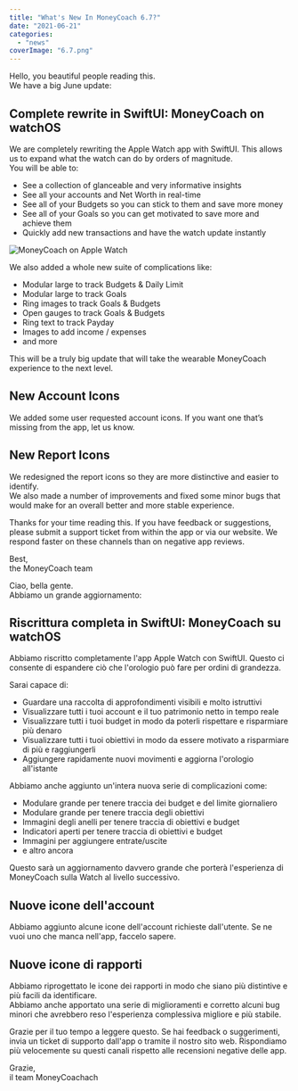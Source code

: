 ```yaml
---
title: "What's New In MoneyCoach 6.7?"
date: "2021-06-21"
categories: 
  - "news"
coverImage: "6.7.png"
---
```


Hello, you beautiful people reading this.   
We have a big June update:

## Complete rewrite in SwiftUI: MoneyCoach on watchOS

We are completely rewriting the Apple Watch app with SwiftUI. This allows us to expand what the watch can do by orders of magnitude.  
You will be able to:

- See a collection of glanceable and very informative insights 
- See all your accounts and Net Worth in real-time
- See all of your Budgets so you can stick to them and save more money
- See all of your Goals so you can get motivated to save more and achieve them
- Quickly add new transactions and have the watch update instantly

![MoneyCoach on Apple Watch](images/Screenshot-2021-06-15-at-15.02.58-1024x410.png)

We also added a whole new suite of complications like:

- Modular large to track Budgets & Daily Limit
- Modular large to track Goals
- Ring images to track Goals & Budgets
- Open gauges to track Goals & Budgets
- Ring text to track Payday
- Images to add income / expenses
- and more

This will be a truly big update that will take the wearable MoneyCoach experience to the next level. 

## New Account Icons

We added some user requested account icons. If you want one that’s missing from the app, let us know.

## New Report Icons

We redesigned the report icons so they are more distinctive and easier to identify.  
We also made a number of improvements and fixed some minor bugs that would make for an overall better and more stable experience.

Thanks for your time reading this. If you have feedback or suggestions, please submit a support ticket from within the app or via our website. We respond faster on these channels than on negative app reviews.

Best,  
the MoneyCoach team

Ciao, bella gente.  
Abbiamo un grande aggiornamento:

## Riscrittura completa in SwiftUI: MoneyCoach su watchOS

Abbiamo riscritto completamente l'app Apple Watch con SwiftUI. Questo ci consente di espandere ciò che l'orologio può fare per ordini di grandezza.

Sarai capace di:

- Guardare una raccolta di approfondimenti visibili e molto istruttivi
- Visualizzare tutti i tuoi account e il tuo patrimonio netto in tempo reale
- Visualizzare tutti i tuoi budget in modo da poterli rispettare e risparmiare più denaro
- Visualizzare tutti i tuoi obiettivi in ​​modo da essere motivato a risparmiare di più e raggiungerli
- Aggiungere rapidamente nuovi movimenti e aggiorna l'orologio all'istante

Abbiamo anche aggiunto un'intera nuova serie di complicazioni come:

- Modulare grande per tenere traccia dei budget e del limite giornaliero
- Modulare grande per tenere traccia degli obiettivi
- Immagini degli anelli per tenere traccia di obiettivi e budget
- Indicatori aperti per tenere traccia di obiettivi e budget
- Immagini per aggiungere entrate/uscite
- e altro ancora

Questo sarà un aggiornamento davvero grande che porterà l'esperienza di MoneyCoach sulla Watch al livello successivo.

## Nuove icone dell'account

Abbiamo aggiunto alcune icone dell'account richieste dall'utente. Se ne vuoi uno che manca nell'app, faccelo sapere.

## Nuove icone di rapporti

Abbiamo riprogettato le icone dei rapporti in modo che siano più distintive e più facili da identificare.  
Abbiamo anche apportato una serie di miglioramenti e corretto alcuni bug minori che avrebbero reso l'esperienza complessiva migliore e più stabile.

Grazie per il tuo tempo a leggere questo. Se hai feedback o suggerimenti, invia un ticket di supporto dall'app o tramite il nostro sito web. Rispondiamo più velocemente su questi canali rispetto alle recensioni negative delle app.

Grazie,  
il team MoneyCoachach
